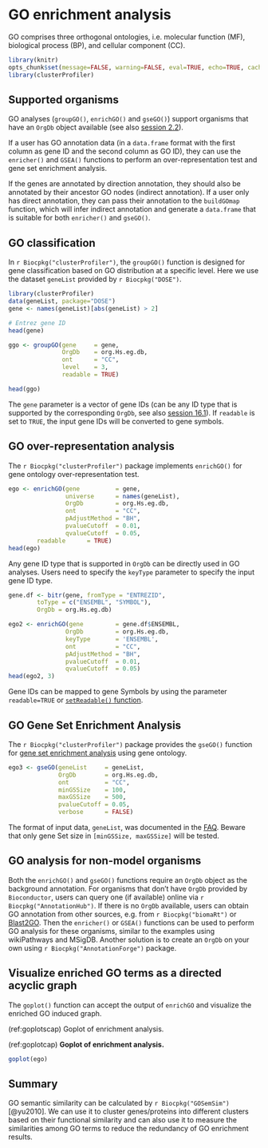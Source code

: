 # GO enrichment analysis {#clusterprofiler-go}


GO comprises three orthogonal ontologies, i.e. molecular function (MF), biological
process (BP), and cellular component (CC).




```r
library(knitr)
opts_chunk$set(message=FALSE, warning=FALSE, eval=TRUE, echo=TRUE, cache=TRUE)
library(clusterProfiler)
```


## Supported organisms {#clusterProfiler-go-supported-organisms}

GO analyses (`groupGO()`, `enrichGO()` and `gseGO()`) support organisms that have an `OrgDb` object available (see also [session 2.2](#gosemsim-supported-organisms)).


If a user has GO annotation data (in a `data.frame` format with the first column as gene ID and the second column as GO ID), they can use the `enricher()` and `GSEA()` functions to perform an over-representation test and gene set enrichment analysis.

If the genes are annotated by direction annotation, they should also be annotated by their ancestor GO nodes (indirect annotation). If a user only has direct annotation, they can pass their annotation to the `buildGOmap` function, which will infer indirect annotation and generate a `data.frame` that is suitable for both `enricher()` and `gseGO()`.

## GO classification

In `r Biocpkg("clusterProfiler")`, the `groupGO()` function is designed for gene classification based on GO distribution at a specific level. Here we use the dataset `geneList` provided by `r Biocpkg("DOSE")`. 

```r
library(clusterProfiler)
data(geneList, package="DOSE")
gene <- names(geneList)[abs(geneList) > 2]

# Entrez gene ID
head(gene)

ggo <- groupGO(gene     = gene,
               OrgDb    = org.Hs.eg.db,
               ont      = "CC",
               level    = 3,
               readable = TRUE)

head(ggo)
```

The `gene` parameter is a vector of gene IDs (can be any ID type that is supported by the corresponding `OrgDb`, see also [session 16.1](#id-convert)). If `readable` is set to `TRUE`, the input gene IDs will be converted to gene symbols.


## GO over-representation analysis {#clusterprofiler-go-ora}


The `r Biocpkg("clusterProfiler")` package implements `enrichGO()` for gene ontology over-representation test.


```r
ego <- enrichGO(gene          = gene,
                universe      = names(geneList),
                OrgDb         = org.Hs.eg.db,
                ont           = "CC",
                pAdjustMethod = "BH",
                pvalueCutoff  = 0.01,
                qvalueCutoff  = 0.05,
		readable      = TRUE)
head(ego)
```

Any gene ID type that is supported in `OrgDb` can be directly used in GO analyses. Users need to specify the `keyType` parameter to specify the input gene ID type.

```r
gene.df <- bitr(gene, fromType = "ENTREZID",
	   	toType = c("ENSEMBL", "SYMBOL"),
		OrgDb = org.Hs.eg.db)

ego2 <- enrichGO(gene         = gene.df$ENSEMBL,
                OrgDb         = org.Hs.eg.db,
                keyType       = 'ENSEMBL',
                ont           = "CC",
                pAdjustMethod = "BH",
                pvalueCutoff  = 0.01,
                qvalueCutoff  = 0.05)
head(ego2, 3)                
```

Gene IDs can be mapped to gene Symbols by using the parameter `readable=TRUE` or [`setReadable()` function](#setReadable).


## GO Gene Set Enrichment Analysis

The `r Biocpkg("clusterProfiler")` package provides the `gseGO()` function for [gene set enrichment analysis](#gsea-algorithm) using gene ontology.

```r
ego3 <- gseGO(geneList     = geneList,
              OrgDb        = org.Hs.eg.db,
              ont          = "CC",
              minGSSize    = 100,
              maxGSSize    = 500,
              pvalueCutoff = 0.05,
              verbose      = FALSE)
```

The format of input data, `geneList`, was documented in the [FAQ](#genelist). Beware that only gene Set size in `[minGSSize, maxGSSize]` will be tested.



## GO analysis for non-model organisms {#clusterprofiler-go-non-model}

Both the `enrichGO()` and `gseGO()` functions require an `OrgDb` object as the  background annotation. For organisms that don't have `OrgDb` provided by `Bioconductor`, users can query one (if available) online via `r Biocpkg("AnnotationHub")`. If there is no `OrgDb` available, users can obtain GO annotation from other sources, e.g. from `r Biocpkg("biomaRt")` or [Blast2GO](https://www.blast2go.com/). Then the `enricher()` or `GSEA()` functions can be used to perform GO analysis for these organisms, similar to the examples using wikiPathways and MSigDB. Another solution is to create an `OrgDb` on your own using `r Biocpkg("AnnotationForge")` package.



## Visualize enriched GO terms as a directed acyclic graph

The `goplot()` function can accept the output of `enrichGO` and visualize the enriched GO induced graph.

(ref:goplotscap) Goplot of enrichment analysis.

(ref:goplotcap) **Goplot of enrichment analysis.**

```r
goplot(ego)
```


## Summary {#clusterprofiler-go-summary}

GO semantic similarity can be calculated by `r Biocpkg("GOSemSim")` [@yu2010]. We can use it to cluster genes/proteins into different clusters based on their functional similarity and can also use it to measure the similarities among GO terms to reduce the redundancy of GO enrichment results.
